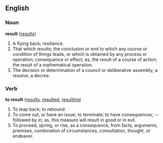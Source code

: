 ==English==

===Noun===
'''result'''  ([[results]])
#A flying back; resilience.
#That which results; the conclusion or end to which any course or condition of things leads, or which is obtained by any process or operation; consequence or effect; as, the result of a course of action; the result of a mathematical operation.
#The decision or determination of a council or deliberative assembly; a resolve; a decree.

===Verb===
'''to result'''  ([[results]], [[resulted]], [[resulting]])
#To leap back; to rebound.
#To come out, or have an issue; to terminate; to have consequences; -- followed by in; as, this measure will result in good or in evil.
#To proceed, spring, or rise, as a consequence, from facts, arguments, premises, combination of circumstances, consultation, thought, or endeavor.
